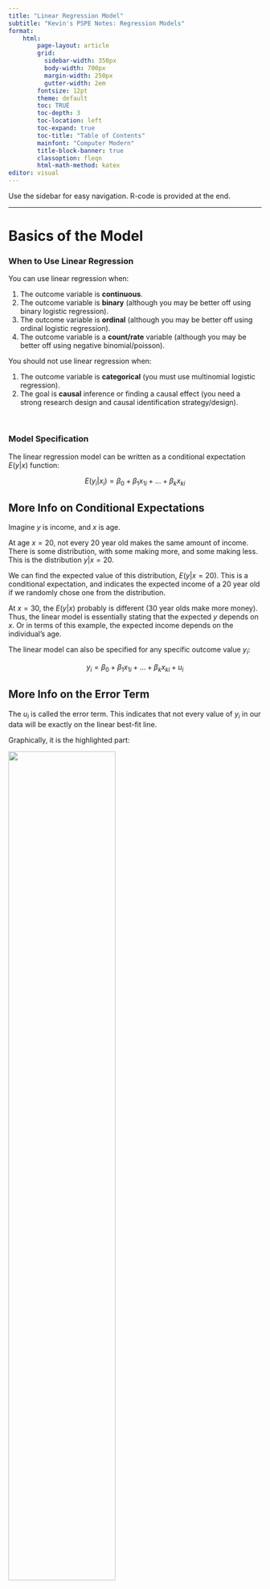 ```yaml
---
title: "Linear Regression Model"
subtitle: "Kevin's PSPE Notes: Regression Models"
format:
    html:
        page-layout: article
        grid:
          sidebar-width: 350px
          body-width: 700px
          margin-width: 250px
          gutter-width: 2em
        fontsize: 12pt
        theme: default
        toc: TRUE
        toc-depth: 3
        toc-location: left
        toc-expand: true
        toc-title: "Table of Contents"
        mainfont: "Computer Modern"
        title-block-banner: true
        classoption: fleqn
        html-math-method: katex
editor: visual
---
```


Use the sidebar for easy navigation. R-code is provided at the end.

------------------------------------------------------------------------

# **Basics of the Model**

### When to Use Linear Regression

You can use linear regression when:

1.  The outcome variable is **continuous**.
2.  The outcome variable is **binary** (although you may be better off using binary logistic regression).
3.  The outcome variable is **ordinal** (although you may be better off using ordinal logistic regression).
4.  The outcome variable is a **count/rate** variable (although you may be better off using negative binomial/poisson).

You should not use linear regression when:

1.  The outcome variable is **categorical** (you must use multinomial logistic regression).
2.  The goal is **causal** inference or finding a causal effect (you need a strong research design and causal identification strategy/design).

<br />

### Model Specification

The linear regression model can be written as a conditional expectation $E(y|x)$ function:

$$
E(y_i|x_i) = \beta_0 + \beta_1x_{1i} + \dots + \beta_kx_{ki}
$$

::: {.callout-tip collapse="true" appearance="simple"}
## More Info on Conditional Expectations

Imagine $y$ is income, and $x$ is age.

At age $x=20$, not every 20 year old makes the same amount of income. There is some distribution, with some making more, and some making less. This is the distribution $y|x=20$.

We can find the expected value of this distribution, $E(y|x=20)$. This is a conditional expectation, and indicates the expected income of a 20 year old if we randomly chose one from the distribution.

At $x=30$, the $E(y|x)$ probably is different (30 year olds make more money). Thus, the linear model is essentially stating that the expected $y$ depends on $x$. Or in terms of this example, the expected income depends on the individual's age.
:::

The linear model can also be specified for any specific outcome value $y_i$:

$$
y_i = \beta_0 + \beta_1x_{1i} + \dots + \beta_k x_{ki} + u_i
$$

::: {.callout-tip collapse="true" appearance="simple"}
## More Info on the Error Term

The $u_i$ is called the error term. This indicates that not every value of $y_i$ in our data will be exactly on the linear best-fit line.

Graphically, it is the highlighted part:

![](images/clipboard-1210742477.png){fig-align="center" width="65%"}

In social science terms, the $u_i$ is the effect of any other variable not included in our model on $y$.

For example, if $x$ is age, and $y$ is income, we will have the following relationship:

$$
\text{income}_i = \beta_0 + \beta_1 \text{age}_i + u_i
$$

However, not every individual lies perfectly on this linear line. This is because there are other factors outside of age that affect $y$ (income), and these other factors are bundled into the error term.
:::

We can also specify the linear model in terms of linear algebra:

$$
\mathbf y = \mathbf X \mathbf\beta + \mathbf u
$$

-   Where $\mathbf y, \mathbf \beta, \mathbf u$ are vectors and $\mathbf X$ is a $n \times (k+1)$ matrix.

::: {.callout-tip collapse="true" appearance="simple"}
## More Info on the Linear Algebra Representation

Start with the linear model written in terms of $y_i$:

$$
y_i = \beta_0 + \beta_1x_{1i} + \dots + \beta_k x_{ki} + u_i
$$

We can rewrite $y_i$ to be equal to:

$$
y_i = \mathbf x_i^T \mathbf \beta + u_i, \text{ where } \mathbf \beta = \begin{bmatrix}\beta_0 \\ \beta_1 \\ \vdots \\ \beta_k\end{bmatrix} \text{ and } \mathbf x_i = \begin{bmatrix}1 \\x_{1i} \\\vdots \\x_{ki}\end{bmatrix}
$$

<br />

Note how we have the subscript $i$ representing each individual observation. With a vector, we can expand out these subscripts.

Using this logic, we can obtain the following, with the $\mathbf x_i^T$ and $\beta$ being vectors within a vector:

$$
\begin{split}
\begin{pmatrix}y_1 \\ y_2 \\ \vdots \\ y_n\end{pmatrix} & = \begin{pmatrix}\mathbf x_1^T\beta + u_1 \\ \mathbf x_2^T\beta + u_2 \\ \vdots \\ \mathbf x_n^T\beta + u_n\end{pmatrix} \\
& \\
\begin{pmatrix}y_1 \\ y_2 \\ \vdots \\ y_n\end{pmatrix}& = \begin{pmatrix} \mathbf x_1^T\beta \\ \mathbf x_2^T\beta \\ \vdots \\ \mathbf x_n^T\beta\end{pmatrix} + \begin{pmatrix}u_1 \\ u_2 \\ \vdots \\ u_n\end{pmatrix}
\end{split}
$$

Since $\beta$ vector appears as a common factor for all observations $i=1,...,n$, we can factor it out and have an equation:

$$
\begin{pmatrix}y_1 \\ y_2 \\ \vdots \\ y_n\end{pmatrix} = \begin{pmatrix} \mathbf x_1^T \\ \mathbf x_2^T \\ \vdots \\ \mathbf x_n^T\end{pmatrix} \space \beta + \begin{pmatrix}u_1 \\ u_2 \\ \vdots \\ u_n\end{pmatrix}
$$

We can expand the $x_1',...,x_n'$ vector into a matrix. Remember that each $x_1',...,x_n'$ is already a vector of different explanatory variables. So, we get the following result:

$$
\mathbf y = \mathbf X \mathbf \beta + \mathbf u, \text{ where } \mathbf X = \begin{bmatrix}1 & x_{11} & \dots & x_{k1} \\1 & x_{12} & \dots & x_{k2} \\\vdots & \vdots & \vdots & \vdots \\1 & x_{1n} & \dots & x_{kn}\end{bmatrix}
$$
:::

<br />

### Estimation

To estimate the population parameters $\beta_0, \dots, \beta_k$, we use our sample data, and try to find the values $\widehat{\beta_0}, \dots, \widehat{\beta_k}$ that **minimise the square sum of residuals** (SSR):

$$
\begin{split}
SSR & = \sum\limits_{i=1}^n(y_i - \hat y_i)^2 \\
& = \sum\limits_{i=1}^n(y_i - \widehat{\beta_0} - \widehat{\beta_1}x_{1i} - \dots - \widehat{\beta_k}x_{ki})
\end{split}
$$

In the linear algebra representation (where $\mathbf b$ is the vector of estimated parameters $\widehat{\beta_0}, \dots, \widehat{\beta_k}$):

$$
\begin{split}
SSR & = (\mathbf y - \mathbf{\hat y})^T(\mathbf y - \mathbf{\hat y}) \\
& = (\mathbf y - \mathbf{Xb})^T(\mathbf y - \mathbf{Xb})
\end{split}
$$

::: {.callout-tip collapse="true" appearance="simple"}
## Intuitive Visualisation of SSR

The residuals are the difference from our predicted best-fit line result $\widehat{y_i}$, and the actual value of $y_i$ in the data. Below highlighted in red are the residuals.

![](images/clipboard-846785636.png){fig-align="center" width="70%"}

After we have the residual values, we simply square each of them, then sum all of them together. That is the sum of squared residuals.
:::

This estimation is called the **ordinary least squares (OLS) estimator**. The solutions to the OLS estimator can be derived mathematically.

::: {.callout-tip collapse="true" appearance="simple"}
## OLS Mathematics for Simple Linear Regression

Let us define the sum of squared residuals as function $S$.

First, let us find the partial derivative of $S$ in respect to $\hat\beta_0$. We can do this using chain rule (for each individual part of the summation) and sum rule (for the summation).

$$
\begin{split}
\frac{\partial S(\hat{\beta}_0, \hat{\beta}_1)}{\partial \hat{\beta}_0} & = \frac{\partial }{\partial \hat{\beta}_0} \left[ \sum\limits_{i=1}^n (y_i - \hat{\beta}_0 - \hat{\beta}_1x_i)^2 \right] \\
& = -2 \sum\limits_{i=1}^n (y_i - \hat{\beta}_0 - \hat{\beta}_1 x_i)
\end{split}
$$

To minimises $S$, we set the derivative equal to 0. We can ignore the -2, since if the summation is equal to 0, everything is 0. Thus, the first order condition is:

$$
\sum\limits_{i=1}^n (y_i - \hat{\beta}_0 - \hat{\beta}_1 x_i) = 0
$$

Now, let us do the same for $\hat\beta_1$. Using the same steps as before

$$
\begin{split}
\frac{\partial S(\hat{\beta}_0, \hat{\beta}_1)}{\partial \hat{\beta}_1} & = \sum\limits_{i=1}^n \left[ -2x_i(y_i - \hat{\beta}_0 - \hat{\beta}_1 x_i) \right] \\
& = -2 \sum\limits_{i=1}^n x_i(y_i - \hat{\beta}_0 - \hat{\beta}_1 x_i)
\end{split}
$$

The first order condition for $\hat\beta_1$ will be:

$$
\sum\limits_{i=1}^n x_i(y_i - \hat{\beta}_0 - \hat{\beta}_1 x_i) = 0
$$

<br />

We now have our two first-order conditions. Now, we have a 2-equation system of equations, with 2 variables. First, let us solve the first equation for $\hat\beta_0$ in terms of $\hat\beta_1$:

$$
\begin{split}
\sum\limits_{i=1}^n (y_i - \hat{\beta}_0 - \hat{\beta}_1 x_i) & =  0 \\
\sum\limits_{i=1}^n y_i - n \hat{\beta}_0 - \hat{\beta}_1 \sum\limits_{i=1}^n x_i & = 0 \\
-n\hat{\beta}_0 &= -\sum\limits_{i=1}^n y_i + \hat{\beta}_1\sum\limits_{i=1}^nx_i \\
\hat\beta_0 & = \frac{1}{-n} \left( -\sum\limits_{i=1}^n y_i + \hat{\beta}_1\sum\limits_{i=1}^n x_i \right) \\
\hat{\beta}_0 & = \frac{1}{n} \sum\limits_{i=1}^n y_i - \frac{1}{n}\hat{\beta}_1 \sum\limits_{i=1}^n x_i \\
\hat\beta_0& = \bar{y} - \hat{\beta}_1 \bar{x}
\end{split}
$$

Now, let us substitute our calculated $\hat{\beta}_0 = \bar{y} - \hat{\beta}_1 \bar{x}$ into the $\hat{\beta}_1$ condition and solve for $\hat{\beta}_1$:

$$
\begin{split}
0 & =\sum\limits_{i=1}^n x_i (y_i - \hat{\beta}_0 - \hat{\beta}_1 x_i)  \\
& = \sum\limits_{i=1}^n \left[ x_i(y_i - [\bar{y} - \hat{\beta}_1\bar{x}] - \hat{\beta}_1x_i) \right] \\
& = \sum\limits_{i=1}^n \left[ x_i(y_i - \bar{y} - \hat{\beta}_1 (x_i - \bar{x})) \right] \\
& = \sum\limits_{i=1}^n \left[ x_i(y_i - \bar{y}) - x_i \hat{\beta}_1(x_i - \bar{x}) \right] \\
& = \sum\limits_{i=1}^n x_i (y_i - \bar{y}) - \hat{\beta}_1 \sum\limits_{i=1}^nx_i (x_i - \bar{x})
\end{split}
$$

::: {.callout-warning collapse="true"}
## Useful Properties of Summation

Before we finish, here are a few key properties of summation

**Property 1:**

$$
\sum\limits_{i=1}^n (x_i - \bar{x}) = 0
$$

-   This is because we can expand the left to $\sum x_i - \sum \bar x$.
-   Then, we know $\sum x_i = \sum \bar x$ (by the formula for mean), so $\sum x_i - \sum \bar x = 0$.

**Property 2:**

$$
\sum\limits_{i=1}^n x_i(y_i - \bar{y}) = \sum\limits_{i=1}^n(x_i - \bar{x}) (y_i - \bar{y}) 
$$

-   This is because on the right side can expand to $\sum [x_i(y_i - \bar y) - \bar x (y_i - \bar y)]$.
-   Then, split into $\sum x_i (y_i - \bar y) - \bar x \sum (y_i - \bar y)$.
-   We know that by property 1 (which applies to any variable), $\sum (y_i - \bar y) = 0$. Thus, the right side disappears, and we are left with $\sum x_i (y_i - \bar y)$.

**Property 3:**

$$
\sum\limits_{i=1}^n x_i(x_i - \bar{x}) = \sum\limits_{i=1}^n(x_i - \bar{x})^2
$$

-   Start by expanding right side to $\sum [ x_i ( x_i - \bar x) - \bar x (x_i - \bar x)]$
-   Which splits into $\sum x_i (x_i - \bar x) - \bar x \sum (x_i - \bar x)$
-   By the first property, we know $\sum x_i - \bar x = 0$, so we are only left with $\sum x_i (x_i - \bar x)$
:::

Knowing properties of summation, we can transform what we had before:

$$
\begin{split}
0 & = \sum\limits_{i=1}^n x_i (y_i - \bar{y}) - \hat{\beta}_1 \sum\limits_{i=1}^nx_i (x_i - \bar{x}) \\
0 & = \sum\limits_{i=1}^n(x_i - \bar{x})(y_i - \bar{y}) - \hat{\beta}_1 \sum\limits_{i=1}^n (x_i - \bar{x})^2 \\
\hat{\beta}_1 \sum\limits_{i=1}^n (x_i - \bar{x})^2 & = \sum\limits_{i=1}^n(x_i - \bar{x})(y_i - \bar{y}) \\
\hat{\beta}_1 & = \frac{\sum_{i=1}^n (x_i - \bar{x})(y_i - \bar{y})}{\sum_{i=1}^n(x_i - \bar{x})^2}
\end{split}
$$

Note that the numerator is equivalent to the formula of covariance $Cov(x,y)$, and the denominator is equal to the variance $Var(x)$.

We found that $\hat\beta_0 = \bar{y} - \hat{\beta}_1 \bar{x}$ earlier, so we just plug our solution of $\hat\beta_1$ in to get $\hat\beta_0$.
:::

::: {.callout-tip collapse="true" appearance="simple"}
## OLS Mathematics for Multiple Linear Regression

Let us define our estimation vector $\hat{\beta}$ as the value of $\hat\beta$ that minimises the sum of squared errors:

$$
\hat{\beta} = \min\limits_{b} (y - Xb)' (y - Xb) = \min\limits_b S(b)
$$

-   $(y - Xb)$ is our error, since $\hat y = Xb$,

We can expand $S(b)$ as follows:

$$
\begin{split}
S(b) & = y'y - b'X'y - y'Xb + b'X'Xb \\ 
& = y'y - 2b'X'y + b'X'Xb
\end{split}
$$

Taking the partial derivative in respect to $b$:

$$
\frac{\partial S(b)}{\partial b} = \begin{pmatrix}\frac{\partial S(b)}{\partial b_1} \\\vdots \\\frac{\partial S(b)}{\partial b_k}\end{pmatrix}
$$

Differentiating with the vector $b$ yields:

$$
\frac{\partial S(b)}{\partial b} = -2X'y + 2X'Xb
$$

Evaluated at $\hat{\beta}$, the derivatives should equal zero (since first order condition of finding minimums):

$$
\frac{\partial S(b)}{\partial b} \biggr|_{\hat{\beta}} = -2X'y + 2X'X \hat{\beta} = 0
$$

When assuming $X'X$ is invertable (which is true if $\mathbf X$ is full rank), we can isolate $\hat{\beta}$ to find the solution to OLS:

$$
\begin{split}
-2X'y + 2X'X \hat{\beta} & = 0 \\
2X'X\hat\beta & = 2X'y \\
\hat\beta & = (2X'X)^{-1} 2 X'y \\
\hat\beta & = (X'X)^{-1}X'y
\end{split}
$$
:::

With the estimated parameters $\widehat{\beta_0}, \dots, \widehat{\beta_k}$, we now have a best-fit line, called the **fitted values:**

$$
\widehat{y_i} = \widehat{\beta_0} +\widehat{\beta_1}x_{1i}, \dots, \widehat{\beta_k}x_{ki}
$$

$$
\mathbf{\hat y} = \mathbf X \hat\beta = \mathbf X (\mathbf X^T\mathbf X)^{-1} \mathbf X^T \mathbf y
$$

<br />

<br />

------------------------------------------------------------------------

# **Interpretation**

### Interpretation of Coefficients

I define $\widehat{\beta_j} \in \{\widehat{\beta_1}, \dots, \widehat{\beta_k}\}$.

+--------------------+-------------------------------------------------------------------------------------------------------------------------------------------------------------------------+------------------------------------------------------------------------------------------------------------------------------------------------------------------------------+
|                    | **Continuous** $x_j$                                                                                                                                                    | **Binary** $x_j$                                                                                                                                                             |
+--------------------+-------------------------------------------------------------------------------------------------------------------------------------------------------------------------+------------------------------------------------------------------------------------------------------------------------------------------------------------------------------+
| **Continuous** $y$ | For every one unit increase in $x_j$, there is an expected $\widehat{\beta_j}$ unit change in $y$.                                                                      | There is a $\widehat{\beta_j}$ unit difference in $y$ between category $x_j = 1$ and category $x_j = 0$.                                                                     |
+--------------------+-------------------------------------------------------------------------------------------------------------------------------------------------------------------------+------------------------------------------------------------------------------------------------------------------------------------------------------------------------------+
| **Binary** $y$     | For every one unit increase in $x_j$, there is an expected $\widehat{\beta_j} \times 100$ percentage point change in the probability of a unit being in category $y=1$. | There is a $\widehat{\beta_j}\times 100$ percentage point difference in the probability of a unit being in category $y=1$ between category $x_j = 1$ and category $x_j = 0$. |
+--------------------+-------------------------------------------------------------------------------------------------------------------------------------------------------------------------+------------------------------------------------------------------------------------------------------------------------------------------------------------------------------+

If you have multiple explanatory variables, always add: *while holding all other explanatory variables not* $x_j$ *constant.*

You can prove these explanations by plugging in $x_i = x$ and $x_i = x+1$ and finding the change in $\widehat{y_i}$, or by finding the partial derivative in respect to $x_j$.

<br />

### Interpretation of the Intercept

The intercept is $\widehat{\beta_0}$.

+--------------------+--------------------------------------------------------------------------------------------------------------------------------------+----------------------------------------------------------------------------------------------------------------------------------------------------------------------+
|                    | **Continuous** $x_j$                                                                                                                 | **Binary** $x_j$                                                                                                                                                     |
+--------------------+--------------------------------------------------------------------------------------------------------------------------------------+----------------------------------------------------------------------------------------------------------------------------------------------------------------------+
| **Continuous** $y$ | When all explanatory variables equal 0, the expected value of $y$ is $\widehat{\beta_0}$.                                            | For category $x_j = 0$, the expected value of $y$ is $\widehat{\beta_0}$ (when all other explanatory variables equal 0).                                             |
+--------------------+--------------------------------------------------------------------------------------------------------------------------------------+----------------------------------------------------------------------------------------------------------------------------------------------------------------------+
| **Binary** $y$     | When all explanatory variables equal 0, the expected probability of a unit being in category $y=1$ is $\widehat{\beta_0} \times 100$ | For category $x_j = 0$, the expected probability of a unit being in category $y=1$ is $\widehat{\beta_0} \times 100$ (when all other explanatory variables equal 0). |
+--------------------+--------------------------------------------------------------------------------------------------------------------------------------+----------------------------------------------------------------------------------------------------------------------------------------------------------------------+

You can prove these interpretations by plugging in $x_1, \dots, x_k = 0$.

<br />

### Residual Standard Deviation

Residuals are:

$$
\widehat{u_i} = y_i - \widehat{y_i}
$$

Or in other words, the distance of the actual value $y_i$ of observation $i$, compared to the predicted $\widehat{y_i}$ from our fitted values/best-fit line.

The residual standard deviation $\hat\sigma$ measures the spread/variance of our residuals - so, how far away the actual values $y_i$ are from our predicted values $\widehat{y_i}$ in general for all observations.

$$
\hat\sigma = \sqrt{Var(u_i)}
$$

::: {.callout-tip collapse="true" appearance="simple"}
## Visualisation of Residual Standard Deviation

Below is a figure illustrating different residual standard deviations, with the same best-fit line.

![](images/clipboard-2649765153.png){fig-align="center" width="80%"}
:::

Smaller $\hat\sigma$ mean the actual values are, on average, close to our predicted values, and larger $\hat\sigma$ mean the actual values are, on average, further away from our predicted values.

<br />

### R-Squared

R-Squared ($R^2$) measures the proportion of variation in $y$ that is explained by our explanatory variables.

::: {.callout-tip collapse="true" appearance="simple"}
## Mathematical Derivation of R-Squared

Let us define these three concepts: the total sum of squares (SST), explained sum of squares (SSE), and residual sum of squares (SSR):

$$
\begin{split}
& SST = \sum\limits_{i=1}^n (y_i - \bar y)^2 \\
& SSE = \sum\limits_{i=1}^n (\hat y_i - \bar y)^2 \\
& SSR = \sum\limits_{i=1}^n (\hat u_i)^2
\end{split}
$$

-   The SST explains the total amount of variation in $y$
-   The SSE is the amount of variation in $y$ explained by our model
-   The SSR is the amount of variation in $y$ not explained by our model

Let us look at the total sum of squares (SST). We can manipulate it as follows:

$$
\begin{split}
SST & = \sum\limits_{i=1}^n (y_i - \bar y)^2 \\
& = \sum\limits_{i=1}^n(y_i - \hat y_i+ \hat y_i - \bar y)^2 \\
& = \sum\limits_{i=1}^n((y_i - \hat y_i)+ \hat y_i - \bar y)^2 \\
& = \sum\limits_{i=1}^n[\hat u_i + \hat y_i - \bar y]^2 \\
& = \sum\limits_{i=1}^n[\hat u_i^2 + \hat u_i \hat y_i - \hat u_i \bar y + \hat y_i \hat u_i + \hat y_i^2 - \hat y_i \bar y-\bar y \hat u_i -\bar y \hat  y_i+\hat y^2_i] \\
& = \sum\limits_{i=1}^n[ \hat u_i^2 + 2 \hat u_i \hat y_i+ \hat y_i^2 - 2 \hat u_i \bar y - 2 \hat y_i \bar y + \bar y ^2]
\end{split}
$$

By a property of linear regression, $\sum \hat y_i \hat u_i = 0$. Knowing this, we can further simplify to:

$$
\begin{split}
SST & = \sum\limits_{i=1}^n[ \hat u_i^2 + \hat y_i^2 - 2 \hat u_i \bar y - 2 \hat y_i \bar y + \bar y ^2] \\
& = \sum\limits_{i=1}^n[\hat u_i^2 + (\hat y_i - \bar y)^2]\\
& = \sum\limits_{i=1}^n \hat u_i^2 + \sum\limits_{i=1}^n(\hat y_i - \bar y)^2 \\
& = SSE + SSR
\end{split}
$$

This makes sense: After all, SSE is the squared errors explained by the model, and SSR is the residual (non-explained) parts of the model, so together, they should be equal to the total sum of squares.

Thus, R-squared should naturally be defined as:

$$
R^2 = \frac{SSE}{SST} = \frac{1 - SSR}{SST}
$$
:::

R-Squared is always between 0 and 1 (or 0-100 as a percentage). Higher values indicate our model better explains the variation in $y$.

Interpreting R-squared: *The Model explains* $R^2 \times 100$ *percent of the variation in* $y$*.*

<br />

<br />

------------------------------------------------------------------------

# **Statistical Inference**

### Heteroscedasticity and Standard Errors

[Homoscedasticity]{.underline} is defined as:

$$
Var(u|x_1, \dots, x_k) = \sigma^2, \ \forall x
$$

-   Or in other words, no matter the values of any explanatory variable, the error term variance is **constant**.
-   If this is false, then we have [heteroscedasticity]{.underline}.

::: {.callout-tip collapse="true" appearance="simple"}
## Intuitive Visualisation of Homoscedasticity

An easy way to identify homoscedasticity is to look at a residual plot (just the plot of all $\widehat{u_i}$):

![](images/clipboard-1713529842.png){width="100%"}

Notice how the homoscedasticity residuals seem to have the same up-down variance, no matter the value of $x$.

The heteroscedasticity residuals have a clear pattern - the up-down variance is smaller when $x$ is smaller, and the up-down variance is larger when $x$ is larger.

Essentially, if you see a pattern in the residual plot, it is likely heteroscedasticity.
:::

If you have homoscedasticity, you should use normal OLS standard errors.

If you have heteroscedasticity, you should use robust OLS standard errors. You should also use robust standard errors if you are not sure which errors to use.

Standard errors can be mathematically derived (this is shown in the OLS theory notes in the causal inference section).

<br />

### T-Tests

In regression, our typical hypotheses are:

-   $H_0 : \beta_j = 0$ (i.e. there is no relationship between $x_j$ and $y$).
-   $H_1:\beta_j ≠ 0$ (i.e. there is a relationship between $x_j$ and $y$).

Using the standard error (see above), we calculate the $t$-statistic, and using the $t$-statistic, we calculate a p-value.

::: {.callout-tip collapse="true" appearance="simple"}
## Details of Running a Hypothesis Test

First, we calculate the t-test statistic:

$$
t = \frac{\widehat{\beta_1} - H_0}{\widehat{se}(\widehat{\beta_1})}
$$

-   Where $H_0$ is typically 0, but if you do decide to alter the null hypothesis, you would plug it in.

Now, we consult a t-distribution of $n-k-1$ degrees of freedom. We use a t-distribution because the standard error calculation used in OLS is slightly imprecise.

-   Note: we can only do this step if we believe the central limit theorem is met (that our errors are asymptotically normal). We need a large enough sample size.

We start from the middle of the t-distribution, and move *t-test-statstic* number of standard deviations from both sides of the middle.

Then, we find the probability of getting a t-test statistic even further from the middle than the one we got. The area highlighted in the figure below showcases this. In the figure, the t-test statistic is 2.228.

![](images/clipboard-1533818238.png){fig-align="center" width="60%"}

The area highlighted, divided by the entire area under the curve, is the p-value.
:::

The p-value we get is the probability of getting a test statistic equally or more extreme than the one we got, given the null hypothesis is true.

-   If $p<0.05$, we believe the probability of a null hypothesis is low enough, such that we reject the null hypothesis (that there is no relationship between $x$ and $y$), and conclude our alternate hypothesis (that there is a relationship between $x$ and $y$).

-   If $p > 0.05$, we cannot reject the null hypothesis, and cannot reject that there is no relationship between $x$ and $y$.

NOTE: this is not causality - we are only looking at the relationship. Causality needs to be established with an adequate research design.

<br />

### Confidence Intervals

The 95% confidence intervals of coefficients have the following bounds:

$$
\widehat{\beta_j} - 1.96 \widehat{se}(\widehat{\beta_j}), \ \ \widehat{\beta_j} + 1.96 \widehat{se}(\widehat{\beta_j})
$$

-   The 1.96 is an approximation assuming a normal distribution. The actual confidence intervals (calculated by computers) will use a t-distribution of $n-k-1$, which will result in a slightly different multiplicative factor.

The confidence interval means that under repeated sampling and estimating $\widehat{\beta_j}$, 95% of the confidence intervals that we construct will include the true $\beta_j$ value in the population.

If the confidence interval contains 0, we cannot conclude a relationship between $x_j$ and $y$, as 0 is a plausible value of $\beta_j$. These results will always match those of the t-test.

<br />

### F-Tests

F-tests are used to test more than one coefficient at a time. The hypotheses will be:

-   $M_0 : y = \beta_0 + \beta_1 x_1 + \dots + \beta_g x_g + u_i$ (the smaller null model).
-   $M_a : y = \beta_0 + \beta_1x_1 + \dots + \beta_g x_g + \dots + \beta_kx_k + u_i$ (the bigger model with additional variables).

::: {.callout-tip collapse="true" appearance="simple"}
## Details of the F-test

F-tests compare the $R^2$ of the two models through the F-statistic:

$$
F = \frac{(SSR_0 - SSR_a) / (k_a - k_0)}{SSR_a /(n - k_a - 1)}
$$

We then consult a F-distribution with $k_a - k_0$ and $n-k_a - 1$ degrees of freedom, obtaining a p-value (in the same way as the t-test).
:::

The p-value we get is the probability of getting a test statistic equally or more extreme than the one we got, given the null hypothesis is true.

-   If $p<0.05$, the we believe the probability of the null hypothesis is low enough, such that we reject the null hypothesis (that $M_0$ is the better model), and conclude our alternate hypothesis (that $M_a$ is a better model). This also means the extra coefficients in $M_a$ are jointly statistically significant.
-   If $p > 0.05$, we cannot reject the null hypothesis, and cannot reject that $M_0$ is a better model. Thus, the extra coefficients in $M_a$ are jointly not statistically significant.

<br />

### Predictive Inference

We can predict using the linear regression by plugging in explanatory variable values, and finding the predicted $\widehat{y_i}$.

We also have confidence intervals for every predicted $\widehat{y_i}$. These intervals are calculated with the residual standard deviation (covered previously):

$$
\widehat{y_i} - 1.96 \hat\sigma, \ \widehat{y_i} + 1.96 \hat\sigma
$$

<br />

<br />

------------------------------------------------------------------------

# **Extensions**

### Categorical Explanatory Variables

Take an explanatory variable $x$, which has $n$ number of categories $1, \dots, n$. To include $x$ in our regression, we would create $n-1$ dummy variables, to create the following regression model:

$$
E(y_i|x_i) = \beta_0 + \beta_1x_{1i} + \dots + \beta_k x_{n-1 \ i}
$$

-   Categories $1, \dots, n-1$ get there own binary variable $x_1, \dots, x_{n-1}$.
-   Category $n$ (the reference category) does not get its own variable. We can change which category we wish to be the reference.

Interpretation is as follows (category $j$ is any one of category $1, \dots, n-1$).

-   $\beta_j$ is the difference in expected $y$ between category $j$ and the reference category.
-   $\beta_0$ is the expected $y$ of the reference category.
-   Thus, category $j$ has an expected $y$ of $\beta_0 + \beta_j$.

::: {.callout-tip collapse="true" appearance="simple"}
## Example of a Categorical Explanatory Variable

Let us say that $x$ is the variable *development level of a country*, with 3 categories: low (L), medium (M), and high (H). $y$ will be the crime rate of the country.

Let us set *low development (L)* as our reference category. Our regression will be:

$$
E(y|x) = \beta_0 + \beta_1x_M + \beta_2 x_H
$$

Now let us interpret the coefficients:

-   $\beta_0$ is the expected crime rate for a country of *low (L)* development.
-   $\beta_1$ is the difference in expected crime rate between a *medium (M)* developed country and a *low (L) developed country* (since low is the reference category).
-   $\beta_2$ is the difference in expected crime rate between a *high (H)* developed country and a *low (L) developed country* (since low is the reference category).

The expected/predicted $y$ (crime rate) for each category is:

-   Low (L): $\beta_0$
-   Medium (M): $\beta_0 + \beta_1$
-   High (H): $\beta_0 + \beta_2$.
:::

Each coefficient $\beta_j$'s statistical significance is a difference-in-means significance test, not the significance of the categorical variable as a whole. To find if the entire categorical variable is significant, you should use a F-test.

<br />

### Interaction Effects

An interaction between two variables means they are multiplied in the regression equation:

$$
y_i = \beta_0 + \beta_1x_{1i} + \beta_2x_{2i} + \beta_3 x_{1i} x_{2i}
$$

Interpretation of the relationship between $x_1$ and $y$ is as follows:

+----------------------+-------------------------------------------------------------------------------------------------------------------------------------+--------------------------------------------------------------------------------------------------------------------------+
|                      | **Binary** $x_2$                                                                                                                    | **Continuous** $x_2$                                                                                                     |
+----------------------+-------------------------------------------------------------------------------------------------------------------------------------+--------------------------------------------------------------------------------------------------------------------------+
| **Binary** $x_1$     | When $x_2 = 0$, the effect of $x_1$ (going from 0 to 1) on $y$ is $\widehat{\beta_1}$.                                              | The effect of $x_1$ (going from 0 to 1) on $y$ is $\widehat{\beta_1} + \widehat{\beta_3} x_2$.                           |
|                      |                                                                                                                                     |                                                                                                                          |
|                      | When $x_2 = 1$, the effect of $x_1$ (going from 0 to 1) on $y$ is $\widehat{\beta_1} + \widehat{ \beta_3}$.                         |                                                                                                                          |
+----------------------+-------------------------------------------------------------------------------------------------------------------------------------+--------------------------------------------------------------------------------------------------------------------------+
| **Continuous** $x_1$ | When $x_2 = 0$, for every increase in one unit of $x_1$, there is an expected $\widehat{\beta_1}$ unit change in $y$.               | For every increase of one unit in $x_1$, there is an expected $\widehat{\beta_1} + \widehat{\beta_3} x_2$ change in $y$. |
|                      |                                                                                                                                     |                                                                                                                          |
|                      | When $x_2 = 1$, for every increase in one unit of $x_1$, there is an expected $\widehat{\beta_1}+ \widehat{\beta_3}$ change in $y$. |                                                                                                                          |
+----------------------+-------------------------------------------------------------------------------------------------------------------------------------+--------------------------------------------------------------------------------------------------------------------------+

::: {.callout-tip collapse="true" appearance="simple"}
## Proof of Interpretations of Interactions

We can solve for the change of $x_1$ on $y$ using a partial derivative of $y$ in respect to $x_1$:

$$
\begin{split}
\frac{\partial \widehat{y_i}}{\partial x_{1i}} & = \frac{\partial}{\partial x_{1i}} \left[ \widehat{\beta_0} + \widehat{\beta_1}x_{1i} + \widehat{\beta_2}x_{2i} + \widehat{\beta_3}x_{1i}x_{2i}\right] \\
\frac{\partial \widehat{y_i}}{\partial x_{1i}} & = \widehat{\beta_1} + \widehat{\beta_3}x_2
\end{split}
$$

This gives us the effect of $x_1$ on $y$.
:::

$\widehat{\beta_0}$ is still the expected $y$ when all explanatory variables equal 0.

The coefficient of the interaction $\widehat{\beta_3}$, when statistically significant, indicates a statistically significant interaction effect. If it is not statistically significant, then the interaction effect is not statistically significant (and can be dropped).

<br />

### Polynomial Transformations

Sometimes the relationship between two variables is not a straight line - we can add more flexibility with polynomials. The most common form of polynomial transformation is the quadratic transformation:

$$
y_i = \beta_0 + \beta_1x_{i} + \beta_2 x_{i}^2 + u_i
$$

Our estimated $\widehat{\beta_0}$ remains the expected value of $y$ when all explanatory variables equal 0.

Unfortunately, the $\widehat{\beta_1}$ and $\widehat{\beta_2}$ coefficients are not directly interpretable.

-   $\widehat{\beta_2}$'s sign can tell us if the best-fit parabola opens upward or downward.
-   The significance of $\widehat{\beta_2}$ also indicates if the quadratic term is statistically significant. If it is not, we can remove the transformation.

We can interpret two things about the quadratic transformation:

-   For every one unit increase in $x$, there is an expected $\widehat{\beta_1} + 2 \widehat{\beta_2}x$ unit increase in $y$.
-   The minimum/maximum point in the best-fit parabola occurs at $x_i = - \widehat{\beta_1}/2 \widehat{\beta_2}$

::: {.callout-tip collapse="true" appearance="simple"}
## Proof of Polynomial Interpretations

We can derive the change in $y$ given a one unit increase in $x$ by finding the partial derivative of $y$ in respect to $x$:

$$
\begin{split}
\frac{\partial \widehat{y_i}}{\partial x} & = \frac{\partial}{\partial x} \left[ \widehat{\beta_0} + \widehat{\beta_1}x_i + \widehat{\beta_2}x_i^2 \right] \\
\frac{\partial \widehat{y_i}}{\partial x} & = \widehat{\beta_1} + 2 \widehat{\beta_2}x_i
\end{split}
$$

We can also solve for the $x_i$ that results in the minimum/maximum of the best-fit parabola by setting the partial derivative equal to 0:

$$
\begin{split}
0 & = \widehat{\beta_1} + 2 \widehat{\beta_2}x_i \\
x_i & = -\widehat{\beta_1}/2 \widehat{\beta_2}
\end{split}
$$
:::

We can go beyond quadratic - as long as we always include lower degree terms in our model:

-   Cubic: $y_i = \beta_0 + \beta_1x_{i} + \beta_2 x_{i}^2 + \beta_3 x_i^3 + u_i$
-   Quartic: $y_i = \beta_0 + \beta_1x_{i} + \beta_2 x_{i}^2 + \beta_3 x_i^3 + \beta_4 x_i^4 + u_i$

<br />

### Logarithmic Transformations

Logarithmic transformations are often used to change skewed variables into normally distributed variables.

::: {.callout-tip collapse="true" appearance="simple"}
## Logging a Skewed Variable

Many monetary variables are heavily skewed. Natural logging these variables can turn them into normal distributions. This is useful, since skewed variables tend to have heteroscedasticity, and by making them normal, we can use the smaller normal standard errors.

For example, take this variable called *expenses* with a significant right skew:

![](images/clipboard-4184932163.png){fig-align="center" width="60%"}

If we take the log of this variable, we get the following distribution that is almost normal:

![](images/clipboard-296612325.png){fig-align="center" width="60%"}
:::

We have 3 types of logarithmic transformations:

+--------------+-------------------------------------+-----------------------------------------+
|              | $x$                                 | $\log (x)$                              |
+--------------+-------------------------------------+-----------------------------------------+
| $y$          | Linear Model:                       | Linear-Log Model:                       |
|              |                                     |                                         |
|              | $y = \beta_0 + \beta_1 x + u$       | $y = \beta_0 + \beta_1 \log x + u$      |
+--------------+-------------------------------------+-----------------------------------------+
| $\log (y)$   | Log-Linear Model:                   | Log-Log Model:                          |
|              |                                     |                                         |
|              | $\log(y) = \beta_0 + \beta_1 x + u$ | $\log y = \beta_0 + \beta_1 \log x + u$ |
+--------------+-------------------------------------+-----------------------------------------+

<br />

Interpreting the models:

+------------+----------------------------------------------------------------------------------------------+-----------------------------------------------------------------------------------------------+
|            | $x$                                                                                          | $\log (x)$                                                                                    |
+------------+----------------------------------------------------------------------------------------------+-----------------------------------------------------------------------------------------------+
| $y$        | Linear Model:                                                                                | Linear-Log Model:                                                                             |
|            |                                                                                              |                                                                                               |
|            | When $x$ increases by one unit, there is an expected $\widehat{\beta_1}$ unit change in $y$. | When $x$ increases by 10%, there is an expected $0.096 \widehat{\beta_1}$ unit change in $y$. |
+------------+----------------------------------------------------------------------------------------------+-----------------------------------------------------------------------------------------------+
| $\log (y)$ | Log-Linear Model:                                                                            | Log-Log Model:                                                                                |
|            |                                                                                              |                                                                                               |
|            | For every one unit increase in $x$, $y$ is multiplied by $e^{\widehat{\beta_1}}$.            | Multiplying $x$ by $e$ will multiply the expected value of $y$ by $e^{\widehat{\beta_1}}$.    |
+------------+----------------------------------------------------------------------------------------------+-----------------------------------------------------------------------------------------------+

::: {.callout-tip collapse="true" appearance="simple"}
## Proof of Interpretations for Log Transformations

Proof of Linear-Log Model:

$$
\begin{split}
& E(y_i|x_i = x) = \beta_0 + \beta_1 \log x \\
& E(y_i | x_i = e^A x) = \beta_0 + \beta_1 \log(e^A x) \\
& = \beta_0 + \beta_1 (\log(e^A) + \log x) \\
& = \beta_0 + \beta_1 (A + \log x) \\
& = \beta_0 + \beta_1A + \beta_1 \log x
\end{split}
$$

$$
\begin{split}
E(y_i|x_i = \alpha x) - E(y_i|x_i = x) & = \beta_0 + \beta_1 A + \beta_1 \log (x) - (\beta_0 + \beta_1 \log x) \\
& = \beta_1 A
\end{split}
$$

-   When $A = 0.095$, then $e^A = 1.1$. Thus, a 1.1 times increase of $x$ results in a $0.095 \widehat{\beta_1}$ change in $y$.

<br />

Proof of Log-Linear Model:

$$
\begin{split}
E(\log y_i | x_i = x) =  \log y_i & = \beta_0 + \beta_1 x \\
y_i & = e^{\beta_0 + \beta_1 x} \\
y_i & = e^{\beta_0}e^{\beta_1 x} \\
E(\log y_i|x_i = x+1) = \log y_i & = \beta_0 + \beta_1(x+1) \\
y_i & = e^{\beta_0 + \beta_1 + \beta_1 x} \\
y_i & = e^{\beta_0}e^{\beta_1}e^{\beta_1x}
\end{split}
$$

$$
\begin{split}
\frac{E(\log y_i|x_i = x+1)}{E(\log y_i | x_i = x)} & = \frac{e^{\beta_0}e^{\beta_1}e^{\beta_1x}}{e^{\beta_0}e^{\beta_1x}} \\
& = e^{\beta_1}
\end{split}
$$

-   Thus, when $x$ increases by one, there is a multiplicative increase of $e^{\beta_1}$.

<br />

Proof of Log-Log model:

$$
\begin{split}
E(\log y_i | x_i = x) =  \log y_i & = \beta_0 + \beta_1 \log x \\
y_i & = e^{\beta_0 + \beta_1 \log x} \\
y_i & = e^{\beta_0}e^{\beta_1 \log x} \\
E(\log y_i|x_i = ex) = \log y_i & = \beta_0 + \beta_1 \log (ex) \\
y_i & = e^{\beta_0 + \beta_1 \log e + \beta_1 \log x} \\
y_i & = e^{\beta_0}e^{\beta_1}e^{\beta_1 \log x}
\end{split}
$$

$$
\begin{split}
\frac{E(\log y_i|x_i = ex)}{E(\log y_i | x_i = x)} & = \frac{e^{\beta_0}e^{\beta_1}e^{\beta_1 \log x}}{e^{\beta_0}e^{\beta_1 \log x}} \\
& = e^{\beta_1}
\end{split}
$$

-   Thus, when $x$ is multiplied by $e$, there is a multiplicative increase of $e^{\beta_1}$.
:::

<br />

<br />

------------------------------------------------------------------------

# **Implementation in R**

You will need package *fixest*.

```r
library(fixest)
```

Regression with normal standard errors can be done with the *lm()* function:

```r
model <- lm(y ~ x1 + x2 + x3, data = mydata)
summary(model)
```

Regression with robust standard errors can be done with the *feols()* function:

```r
model <- feols(y ~ x1 + x2 + x3, data = mydata, se = "hetero")
summary(model)
```

Output will include coefficients, standard errors, p-values, and more.

::: {.callout-note collapse="true" appearance="simple"}
## Binary and Categorical Variables

You can include binary and categorical variables by using the *as.factor()* function:

```r
feols(y ~ x1 + as.factor(x2) + x3, data = mydata, se = "hetero")
```

You can do the same for $y$ or $x$. Just remember, $y$ cannot be a categorical variable (use multinomial logsitic regression instead).
:::

::: {.callout-note collapse="true" appearance="simple"}
## Interaction Effects

Two interact two variables, use \* between them. This will automatically include both the interaction term, and the two variables by themselves.

```r
feols(y ~ x1 + x2*x3, data = mydata, se = "hetero")
```

If for some reason, you only want the interaction term, but not the variables by themselves, you can use a colon : between the two variables:

```r
feols(y ~ x1 + x2:x3, data = mydata, se = "hetero")
```
:::

::: {.callout-note collapse="true" appearance="simple"}
## Polynomial Transformations

To conduct a polynomial transformation, you can use the *I()* function. The second argument is the degree of the polynomial:

```r
feols(y ~ x1 + I(x2, 3), data = mydata, se = "hetero") #cubic for x2
```
:::

::: {.callout-note collapse="true" appearance="simple"}
## Logarithmic Transformations

The best way to do a logarithmic transformation is to create a new variable that is the log of the variable you want to transform using the *log()* function, before you even start the regression:

```r
mydata$x1_log <- log(mydata$x1)
```
:::

::: {.callout-note collapse="true" appearance="simple"}
## Confidence Intervals

To find the confidence intervals for coefficients, first estimate the model with *lm()* or *feols()* as shown previously, then use the *confint()* command:

```r
confint(model)
```
:::

::: {.callout-note collapse="true" appearance="simple"}
## F-Tests

To run a f-test, use the *anova()* command, and input your two different models, with the null model going first.

```r
anova(model1, model2)
```

Note: F-tests only work with models that are run with homoscedastic standard errors. Robust standard errors will not work.
:::

::: {.callout-note collapse="true" appearance="simple"}
## LaTeX Regression Tables

You can use the *texreg* package to make nice regression tables automatically.

```r
library(texreg)
```

The syntax for *texreg()* is as follows:

```r
texreg(l = list(model1, model2, model3),
       custom.model.names = c("model 1", "model 2", "model 3"),
       custom.coef.names = c("intercept", "x1", "x2"),
       digits = 3)
```

You can replace *texreg()* with *screenreg()* if you want a nicer regression table in the R-console.

Note: you must have the same amount of model names as total models in your texreg, and you must have the same amount of coeficient names as the total amount of coefficients in all of your models.
:::

::: {.callout-note collapse="true" appearance="simple"}
## Prediction

We can use the *predict()* function to generate fitted value predictions in R:

```r
my_predictions <- predict(model, newdata = my_new_data)
#my_new_data is a dataframe with a bunch of explanatory variable values for which to predict for.
```
:::
